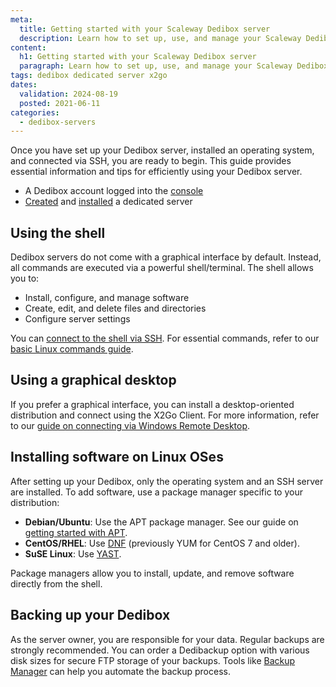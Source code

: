 ```yaml
---
meta:
  title: Getting started with your Scaleway Dedibox server
  description: Learn how to set up, use, and manage your Scaleway Dedibox server with this comprehensive guide, including tips on using the shell, installing software, and backing up your data.
content:
  h1: Getting started with your Scaleway Dedibox server
  paragraph: Learn how to set up, use, and manage your Scaleway Dedibox server with this comprehensive guide, including tips on using the shell, installing software, and backing up your data.
tags: dedibox dedicated server x2go 
dates:
  validation: 2024-08-19
  posted: 2021-06-11
categories:
  - dedibox-servers
---
```


Once you have set up your Dedibox server, installed an operating system, and connected via SSH, you are ready to begin. This guide provides essential information and tips for efficiently using your Dedibox server.

<Macro id="requirements" />

- A Dedibox account logged into the [console](https://console.online.net)
- [Created](/dedicated-servers/how-to/order-a-server/) and [installed](/dedicated-servers/how-to/install-a-server/) a dedicated server

## Using the shell

Dedibox servers do not come with a graphical interface by default. Instead, all commands are executed via a powerful shell/terminal. The shell allows you to:

- Install, configure, and manage software
- Create, edit, and delete files and directories
- Configure server settings

You can [connect to the shell via SSH](/dedicated-servers/how-to/connect-to-server/#connecting-via-ssh). For essential commands, refer to our [basic Linux commands guide](/dedicated-servers/reference-content/basic-linux-commands/).

## Using a graphical desktop

If you prefer a graphical interface, you can install a desktop-oriented distribution and connect using the X2Go Client. For more information, refer to our [guide on connecting via Windows Remote Desktop](/dedicated-servers/how-to/connect-to-server/#connecting-via-remote-desktop).

## Installing software on Linux OSes

After setting up your Dedibox, only the operating system and an SSH server are installed. To add software, use a package manager specific to your distribution:

- **Debian/Ubuntu**: Use the APT package manager. See our guide on [getting started with APT](/dedicated-servers/how-to/manage-packages/).
- **CentOS/RHEL**: Use [DNF](https://dnf.readthedocs.io/en/latest/) (previously YUM for CentOS 7 and older).
- **SuSE Linux**: Use [YAST](https://documentation.suse.com/sles/15-SP2/html/SLES-all/cha-yast-software.html).

Package managers allow you to install, update, and remove software directly from the shell.

## Backing up your Dedibox

As the server owner, you are responsible for your data. Regular backups are strongly recommended. You can order a Dedibackup option with various disk sizes for secure FTP storage of your backups. Tools like [Backup Manager](https://manpages.ubuntu.com/manpages/oracular/en/man8/backup-manager.8.html) can help you automate the backup process.